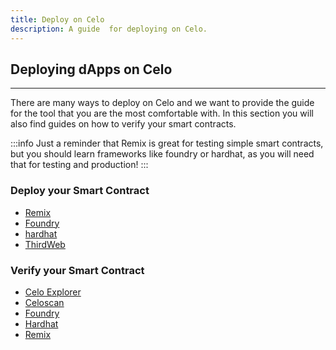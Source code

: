 ```yaml
---
title: Deploy on Celo
description: A guide  for deploying on Celo.
---
```


## Deploying dApps on Celo

---


There are many ways to deploy on Celo and we want to provide the guide for the tool that you are the most comfortable with. In this section you will also find guides on how to verify your smart contracts. 

:::info
Just a reminder that Remix is great for testing simple smart contracts, but you should learn frameworks like foundry or hardhat, as you will need that for testing and production!
:::

### Deploy your Smart Contract

- [Remix](./remix)
- [Foundry](./foundry)
- [hardhat](./hardhat)
- [ThirdWeb](./thirdweb)


### Verify your Smart Contract

- [Celo Explorer](./verify/celo-explorer)
- [Celoscan](./verify/celoscan)
- [Foundry](./verify/foundry)
- [Hardhat](./verify/hardhat)
- [Remix](./verify/remix)
